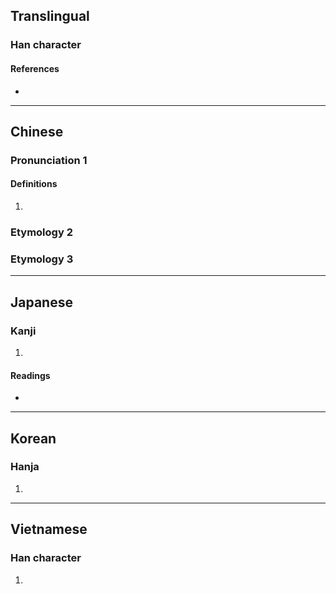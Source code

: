 {{character info/new}}
==Translingual==

===Han character===
{{Han char|rn=9|rad=人|as=09|sn=11|four=22214|canj=OHJG|ids=⿰亻重}}

====References====
* {{Han ref|kx=0109.240|dkj=00832|dj=0233.130|hdz=10192.030|uh=5045|ud=20549|bh=D45C|bd=54364}}

----

==Chinese==
{{zh-forms}}

===Pronunciation 1===
{{zh-pron
|m=zhòng
|m-s=
|dg=
|c=zung3
|c-t=
|g=
|h=pfs=
|j=
|md=
|mn=
|mn-t=
|w=
|x=
|mc=y
|oc=y
|cat=
}}

====Definitions====
{{zh-hanzi}}

# {{zh-only|儱偅}}

===Etymology 2===
{{zh-see|憧|v}}

===Etymology 3===
{{zh-see|僮|v|[[servant]]}}

----

==Japanese==

===Kanji===
{{ja-kanji|grade=|rs=人09}}

# {{rfdef|ja|sort=人09}}

====Readings====
* {{ja-readings|on=[[しょう]] (shō), [[しゅ]] (shu), [[とう]] (tō)|kun=[[こども]] (kodomo)}}

----

==Korean==

===Hanja===
{{ko-hanja|hangeul=동|rv=dong|mr=tong}}

# {{rfdef|ko|sort=人09}}

----

==Vietnamese==

===Han character===
{{vi-hantu|[[chổng]]}}

# {{rfdef|vi|sort=人09}}